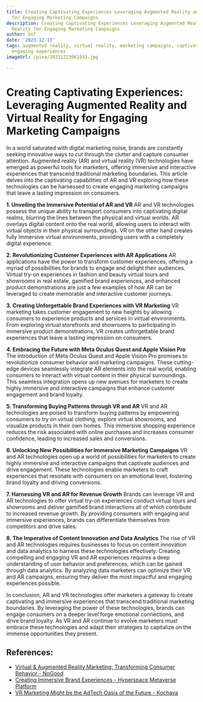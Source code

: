 ```yaml
---
title: Creating Captivating Experiences Leveraging Augmented Reality and Virtual Reality
  for Engaging Marketing Campaigns
description: Creating Captivating Experiences Leveraging Augmented Reality and Virtual
  Reality for Engaging Marketing Campaigns
author: Usf
date: '2023-12-13'
tags: augmented reality, virtual reality, marketing campaigns, captivating experiences,
  engaging experiences
imageUrl: /pixa/20231223061932.jpg

---
```

# Creating Captivating Experiences: Leveraging Augmented  Reality and Virtual Reality for Engaging Marketing Campaigns

In a world saturated with digital marketing noise, brands are constantly seeking innovative ways to cut through  the clutter and  capture  consumer attention. Augmented reality (AR)  and  virtual reality (VR) technologies have emerged as powerful tools for marketers, offering immersive  and interactive experiences that transcend traditional marketing boundaries. This article delves into the captivating capabilities of AR and VR exploring how these  technologies can be harnessed  to create engaging marketing campaigns  that leave a lasting impression on consumers.

**1.  Unveiling the Immersive Potential of AR and VR**
AR and VR technologies possess  the unique ability to transport consumers  into captivating digital realms, blurring the lines between the physical and virtual worlds. AR overlays digital  content onto the real world, allowing users to  interact  with virtual objects in their physical  surroundings. VR on the  other hand creates fully immersive virtual environments, providing users with a completely digital experience.

**2. Revolutionizing Customer Experiences with AR Applications**
AR applications have the power to transform customer experiences, offering a myriad of possibilities for brands to  engage and delight their audiences. Virtual try-on experiences in fashion and beauty virtual  tours and showrooms in real estate, gamified brand experiences, and enhanced product demonstrations are just a few examples of how AR can be leveraged to create memorable  and interactive customer journeys.

**3. Creating Unforgettable Brand Experiences with VR Marketing**
VR marketing takes customer  engagement to  new  heights by allowing consumers to experience products and services in virtual  environments. From  exploring virtual storefronts and showrooms to participating  in  immersive product demonstrations, VR  creates unforgettable brand experiences that leave a lasting impression on consumers.

**4. Embracing the Future with  Meta Oculus Quest and Apple Vision Pro**
The introduction of Meta Oculus  Quest and  Apple  Vision Pro promises to revolutionize consumer behavior and marketing  campaigns. These cutting-edge devices seamlessly integrate AR  elements into the real  world, enabling  consumers to interact with virtual content in their physical surroundings. This  seamless integration opens up new avenues for marketers to create highly immersive and interactive campaigns that enhance customer engagement and brand loyalty.

**5. Transforming Buying Patterns through  VR and  AR**
VR and AR technologies are  poised to transform buying patterns by empowering consumers to try on virtual clothing, explore virtual showrooms, and visualize products in their own homes. This immersive shopping experience reduces the risk associated with online purchases and increases consumer confidence, leading to  increased sales and conversions.

**6. Unlocking New  Possibilities for Immersive Marketing Campaigns**
VR and AR technologies open up a world of possibilities for marketers to create highly immersive and interactive campaigns that captivate audiences and drive engagement. These technologies  enable marketers to craft experiences that resonate with consumers on  an  emotional level, fostering brand loyalty and driving conversions.

**7. Harnessing VR and AR  for Revenue Growth**
Brands can leverage VR and AR technologies to offer virtual try-on experiences  conduct virtual tours and showrooms and deliver gamified brand interactions all  of which contribute to increased revenue growth. By providing consumers with engaging and immersive experiences, brands can differentiate themselves from competitors and drive sales.

**8.  The Imperative of Content Innovation and Data Analytics**
The rise of VR  and  AR  technologies requires businesses to focus on content innovation and data analytics  to harness these technologies effectively. Creating compelling and  engaging VR and AR experiences requires a deep understanding of user behavior and preferences, which can be gained through data analytics. By  analyzing  data marketers can optimize their VR and AR campaigns, ensuring they deliver the most impactful  and engaging experiences possible.

In conclusion, AR and VR technologies offer marketers  a gateway to create captivating  and immersive experiences that transcend traditional  marketing boundaries. By leveraging the power of these technologies, brands can engage consumers on a deeper level forge  emotional connections, and drive  brand loyalty. As VR and AR continue to evolve marketers must embrace these technologies and  adapt their strategies to capitalize on the immense opportunities they present.

## References:
- [Virtual & Augmented Reality Marketing: Transforming Consumer Behavior - NoGood](https://nogood.io/2023/08/06/augmented-reality-marketing/)
- [Creating Immersive Brand Experiences - Hyperspace Metaverse Platform](https://hyperspace.mv/brand-experiences-metaverse/)
- [VR Marketing Might be the AdTech Oasis of the Future - Kochava](https://www.kochava.com/blog/the-vr-marketing-oasis-of-the-future/)
